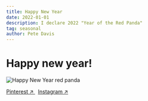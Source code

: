 ```yaml
---
title: Happy New Year
date: 2022-01-01
description: I declare 2022 "Year of the Red Panda"
tag: seasonal
author: Pete Davis
---
```



# Happy new year!

<Image
  src="/images/happy-new-year-red-panda.jpeg"
  alt="Happy New Year red panda"
  width={1000}
  height={1000}
  priority
  className="next-image"
/>

[Pinterest ↗ ](https://www.pinterest.co.uk/pin/1034068764412489400/)&nbsp; [Instagram ↗ ](https://www.instagram.com/p/CYKr-PssL29/)
